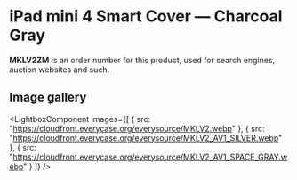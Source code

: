 
# iPad mini 4 Smart Cover — Charcoal Gray

<Callout type='info' emoji='👉🏻'>**MKLV2ZM** is an order number for this product, used for search engines, auction websites and such.</Callout>

## Image gallery

<LightboxComponent
    images={[
      {
        src: "https://cloudfront.everycase.org/everysource/MKLV2.webp"
      },
      {
        src: "https://cloudfront.everycase.org/everysource/MKLV2_AV1_SILVER.webp"
      },
      {
        src: "https://cloudfront.everycase.org/everysource/MKLV2_AV1_SPACE_GRAY.webp"
      }
    ]}
  />
